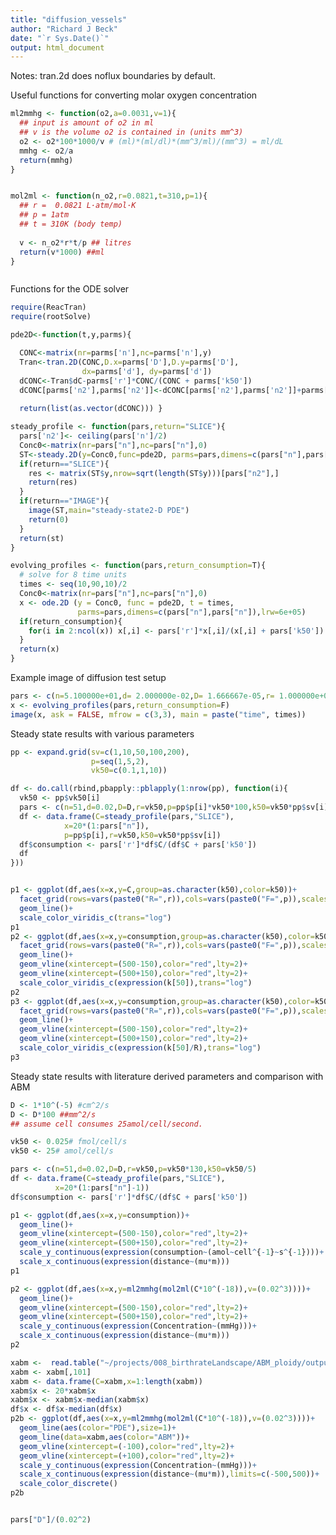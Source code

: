 ```yaml
---
title: "diffusion_vessels"
author: "Richard J Beck"
date: "`r Sys.Date()`"
output: html_document
---
```


Notes: tran.2d does noflux boundaries by default.

Useful functions for converting molar oxygen concentration
```r

ml2mmhg <- function(o2,a=0.0031,v=1){
  ## input is amount of o2 in ml
  ## v is the volume o2 is contained in (units mm^3)
  o2 <- o2*100*1000/v # (ml)*(ml/dl)*(mm^3/ml)/(mm^3) = ml/dL
  mmhg <- o2/a 
  return(mmhg)
}


mol2ml <- function(n_o2,r=0.0821,t=310,p=1){
  ## r =  0.0821 L·atm/mol·K
  ## p = 1atm
  ## t = 310K (body temp)
  
  v <- n_o2*r*t/p ## litres
  return(v*1000) ##ml
}



```

Functions for the ODE solver

```r

require(ReacTran) 
require(rootSolve) 

pde2D<-function(t,y,parms){ 

  CONC<-matrix(nr=parms['n'],nc=parms['n'],y) 
  Tran<-tran.2D(CONC,D.x=parms['D'],D.y=parms['D'],
                dx=parms['d'], dy=parms['d']) 
  dCONC<-Tran$dC-parms['r']*CONC/(CONC + parms['k50'])
  dCONC[parms['n2'],parms['n2']]<-dCONC[parms['n2'],parms['n2']]+parms['p'] 
  
  return(list(as.vector(dCONC))) }

steady_profile <- function(pars,return="SLICE"){
  pars['n2']<- ceiling(pars['n']/2)
  Conc0<-matrix(nr=pars["n"],nc=pars["n"],0) 
  ST<-steady.2D(y=Conc0,func=pde2D, parms=pars,dimens=c(pars["n"],pars["n"]),lrw=6e+05)
  if(return=="SLICE"){
    res <- matrix(ST$y,nrow=sqrt(length(ST$y)))[pars["n2"],]
    return(res)
  }
  if(return=="IMAGE"){
    image(ST,main="steady-state2-D PDE")
    return(0)
  }
  return(st)
}

evolving_profiles <- function(pars,return_consumption=T){
  # solve for 8 time units
  times <- seq(10,90,10)/2
  Conc0<-matrix(nr=pars["n"],nc=pars["n"],0)
  x <- ode.2D (y = Conc0, func = pde2D, t = times,
               parms=pars,dimens=c(pars["n"],pars["n"]),lrw=6e+05)
  if(return_consumption){
    for(i in 2:ncol(x)) x[,i] <- pars['r']*x[,i]/(x[,i] + pars['k50'])
  }
  return(x)
}

```

Example image of diffusion test setup
```r
pars <- c(n=5.100000e+01,d= 2.000000e-02,D= 1.666667e-05,r= 1.000000e+0,p= 2.000000e+03,k50= 2.000000e+03)
x <- evolving_profiles(pars,return_consumption=F)
image(x, ask = FALSE, mfrow = c(3,3), main = paste("time", times))
```

Steady state results with various parameters
```r

pp <- expand.grid(sv=c(1,10,50,100,200),
                  p=seq(1,5,2),
                  vk50=c(0.1,1,10))

df <- do.call(rbind,pbapply::pblapply(1:nrow(pp), function(i){
  vk50 <- pp$vk50[i]
  pars <- c(n=51,d=0.02,D=D,r=vk50,p=pp$p[i]*vk50*100,k50=vk50*pp$sv[i])
  df <- data.frame(C=steady_profile(pars,"SLICE"),
            x=20*(1:pars["n"]),
            p=pp$p[i],r=vk50,k50=vk50*pp$sv[i])
  df$consumption <- pars['r']*df$C/(df$C + pars['k50'])
  df
}))


p1 <- ggplot(df,aes(x=x,y=C,group=as.character(k50),color=k50))+
  facet_grid(rows=vars(paste0("R=",r)),cols=vars(paste0("F=",p)),scales="free")+
  geom_line()+
  scale_color_viridis_c(trans="log")
p1
p2 <- ggplot(df,aes(x=x,y=consumption,group=as.character(k50),color=k50))+
  facet_grid(rows=vars(paste0("R=",r)),cols=vars(paste0("F=",p)),scales="free")+
  geom_line()+
  geom_vline(xintercept=(500-150),color="red",lty=2)+
  geom_vline(xintercept=(500+150),color="red",lty=2)+
  scale_color_viridis_c(expression(k[50]),trans="log")
p2
p3 <- ggplot(df,aes(x=x,y=consumption,group=as.character(k50),color=k50/r))+
  facet_grid(rows=vars(paste0("R=",r)),cols=vars(paste0("F=",p)),scales="free")+
  geom_line()+
  geom_vline(xintercept=(500-150),color="red",lty=2)+
  geom_vline(xintercept=(500+150),color="red",lty=2)+
  scale_color_viridis_c(expression(k[50]/R),trans="log")
p3

```


Steady state results with literature derived parameters and comparison with ABM 
```r


D <- 1*10^(-5) #cm^2/s
D <- D*100 ##mm^2/s
## assume cell consumes 25amol/cell/second. 

vk50 <- 0.025# fmol/cell/s
vk50 <- 25# amol/cell/s

pars <- c(n=51,d=0.02,D=D,r=vk50,p=vk50*130,k50=vk50/5)
df <- data.frame(C=steady_profile(pars,"SLICE"),
          x=20*(1:pars["n"]-1))
df$consumption <- pars['r']*df$C/(df$C + pars['k50'])

p1 <- ggplot(df,aes(x=x,y=consumption))+
  geom_line()+
  geom_vline(xintercept=(500-150),color="red",lty=2)+
  geom_vline(xintercept=(500+150),color="red",lty=2)+
  scale_y_continuous(expression(consumption~(amol~cell^{-1}~s^{-1})))+
  scale_x_continuous(expression(distance~(mu*m)))
p1

p2 <- ggplot(df,aes(x=x,y=ml2mmhg(mol2ml(C*10^(-18)),v=(0.02^3))))+
  geom_line()+
  geom_vline(xintercept=(500-150),color="red",lty=2)+
  geom_vline(xintercept=(500+150),color="red",lty=2)+
  scale_y_continuous(expression(Concentration~(mmHg)))+
  scale_x_continuous(expression(distance~(mu*m)))
p2

xabm <-  read.table("~/projects/008_birthrateLandscape/ABM_ploidy/output/O2/400-O2Distribution.csv",sep=",")
xabm <- xabm[,101]
xabm <- data.frame(C=xabm,x=1:length(xabm))
xabm$x <- 20*xabm$x
xabm$x <- xabm$x-median(xabm$x)
df$x <- df$x-median(df$x)
p2b <- ggplot(df,aes(x=x,y=ml2mmhg(mol2ml(C*10^(-18)),v=(0.02^3))))+
  geom_line(aes(color="PDE"),size=1)+
  geom_line(data=xabm,aes(color="ABM"))+
  geom_vline(xintercept=(-100),color="red",lty=2)+
  geom_vline(xintercept=(+100),color="red",lty=2)+
  scale_y_continuous(expression(Concentration~(mmHg)))+
  scale_x_continuous(expression(distance~(mu*m)),limits=c(-500,500))+
  scale_color_discrete()
p2b


pars["D"]/(0.02^2)
```



